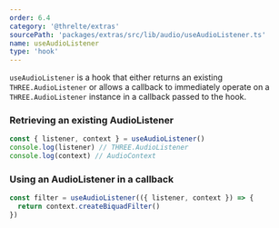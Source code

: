 ```yaml
---
order: 6.4
category: '@threlte/extras'
sourcePath: 'packages/extras/src/lib/audio/useAudioListener.ts'
name: useAudioListener
type: 'hook'
---
```


`useAudioListener` is a hook that either returns an existing `THREE.AudioListener` or allows
a callback to immediately operate on a `THREE.AudioListener` instance in a callback passed
to the hook.

### Retrieving an existing AudioListener

```ts
const { listener, context } = useAudioListener()
console.log(listener) // THREE.AudioListener
console.log(context) // AudioContext
```

### Using an AudioListener in a callback

```ts
const filter = useAudioListener(({ listener, context }) => {
  return context.createBiquadFilter()
})
```
